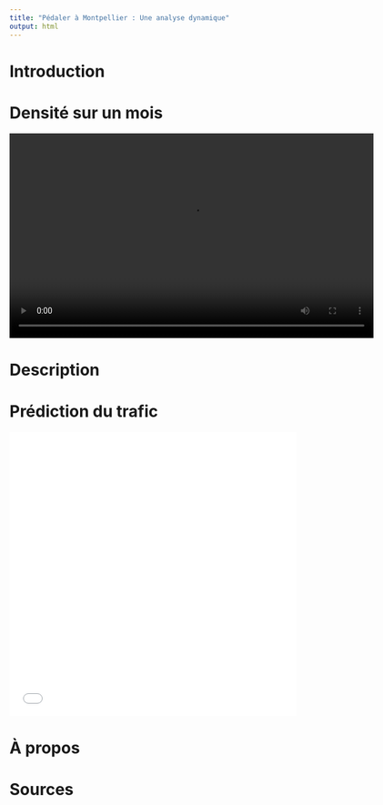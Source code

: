 ```yaml
---
title: "Pédaler à Montpellier : Une analyse dynamique"
output: html
---
```


# Introduction 



# Densité sur un mois

<video width="640" height="360" controls>
  <source src="compteurs_animation.mp4" type="video/mp4">
</video>


# Description 



# Prédiction du trafic

<iframe src="mtp_interactive.html" width="100%" height="500px" frameborder="0"></iframe>


# À propos



# Sources
